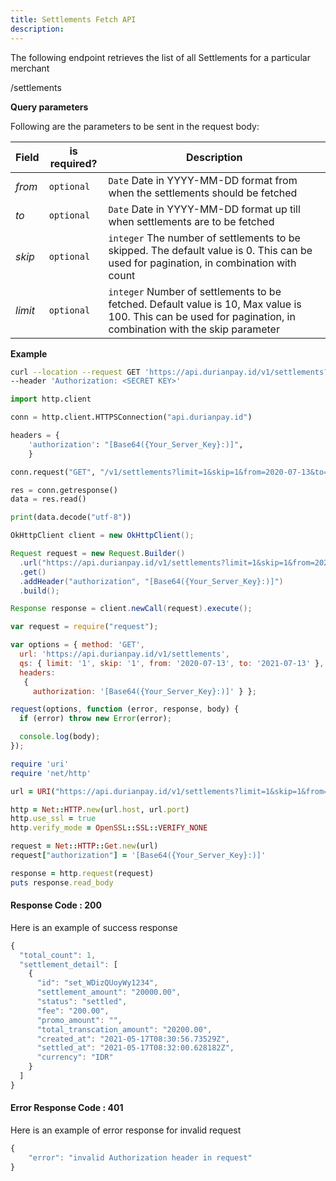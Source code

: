 ```yaml
---
title: Settlements Fetch API
description: 
---
```


<div class = 'right-component'></div>

<div class = 'left-side'>


The following endpoint retrieves the list of all Settlements for a particular merchant

<url get = ""><div class = "ib">/settlements</div></url>

</div>

<div class = 'full-side'>

<div class = 'left-side'>

**Query parameters**

Following are the parameters to be sent in the request body:

| Field |	is required? |	Description |
| ----- | --------------- | ------------- |
| _from_ |	`optional` |	`Date` Date in YYYY-MM-DD format from when the settlements should be fetched |
| _to_ |	`optional` |	`Date` Date in YYYY-MM-DD format up till when settlements are to be fetched |
| _skip_ |	`optional` |	`integer` The number of settlements to be skipped. The default value is 0. This can be used for pagination, in combination with count |
| _limit_ |	`optional` |	`integer` Number of settlements to be fetched. Default value is 10, Max value is 100. This can be used for pagination, in combination with the skip parameter |

</div>

<div class = 'right-code'>

**Example**

<MultiCodeBlock>

```bash
curl --location --request GET 'https://api.durianpay.id/v1/settlements?limit=1&skip=1&from=2020-07-13&to=2021-07-13' \
--header 'Authorization: <SECRET KEY>'
```

```python
import http.client

conn = http.client.HTTPSConnection("api.durianpay.id")

headers = {
    'authorization': "[Base64({Your_Server_Key}:)]",
    }

conn.request("GET", "/v1/settlements?limit=1&skip=1&from=2020-07-13&to=2021-07-13", headers=headers)

res = conn.getresponse()
data = res.read()

print(data.decode("utf-8"))
```

```java
OkHttpClient client = new OkHttpClient();

Request request = new Request.Builder()
  .url("https://api.durianpay.id/v1/settlements?limit=1&skip=1&from=2020-07-13&to=2021-07-13")
  .get()
  .addHeader("authorization", "[Base64({Your_Server_Key}:)]")
  .build();

Response response = client.newCall(request).execute();
```

```js
var request = require("request");

var options = { method: 'GET',
  url: 'https://api.durianpay.id/v1/settlements',
  qs: { limit: '1', skip: '1', from: '2020-07-13', to: '2021-07-13' },
  headers: 
   { 
     authorization: '[Base64({Your_Server_Key}:)]' } };

request(options, function (error, response, body) {
  if (error) throw new Error(error);

  console.log(body);
});

```

```ruby
require 'uri'
require 'net/http'

url = URI("https://api.durianpay.id/v1/settlements?limit=1&skip=1&from=2020-07-13&to=2021-07-13")

http = Net::HTTP.new(url.host, url.port)
http.use_ssl = true
http.verify_mode = OpenSSL::SSL::VERIFY_NONE

request = Net::HTTP::Get.new(url)
request["authorization"] = '[Base64({Your_Server_Key}:)]'

response = http.request(request)
puts response.read_body
```

</MultiCodeBlock>

</div>

</div>

<div class = 'right-code ml-60'>

#### Response Code : 200 
Here is an example of success response

```js
{
  "total_count": 1,
  "settlement_detail": [
    {
      "id": "set_WDizQUoyWy1234",
      "settlement_amount": "20000.00",
      "status": "settled",
      "fee": "200.00",
      "promo_amount": "",
      "total_transcation_amount": "20200.00",
      "created_at": "2021-05-17T08:30:56.73529Z",
      "settled_at": "2021-05-17T08:32:00.628182Z",
      "currency": "IDR"
    }
  ]
}
```

#### Error Response Code : 401
Here is an example of error response for invalid request

```js
{
    "error": "invalid Authorization header in request"
}
```

</div>
